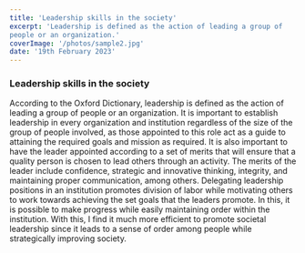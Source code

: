 ```yaml
---
title: 'Leadership skills in the society'
excerpt: 'Leadership is defined as the action of leading a group of
people or an organization.'
coverImage: '/photos/sample2.jpg'
date: '19th February 2023'
---
```


### Leadership skills in the society

According to the Oxford Dictionary, leadership is defined as the action of leading a group of
people or an organization.
It is important to establish leadership in every organization and institution regardless of the size
of the group of people involved, as those appointed to this role act as a guide to attaining the
required goals and mission as required.
It is also important to have the leader appointed according to a set of merits that will ensure that
a quality person is chosen to lead others through an activity.
The merits of the leader include confidence, strategic and innovative thinking, integrity, and
maintaining proper communication, among others.
Delegating leadership positions in an institution promotes division of labor while motivating
others to work towards achieving the set goals that the leaders promote. In this, it is possible to
make progress while easily maintaining order within the institution.
With this, I find it much more efficient to promote societal leadership since it leads to a sense of
order among people while strategically improving society.
